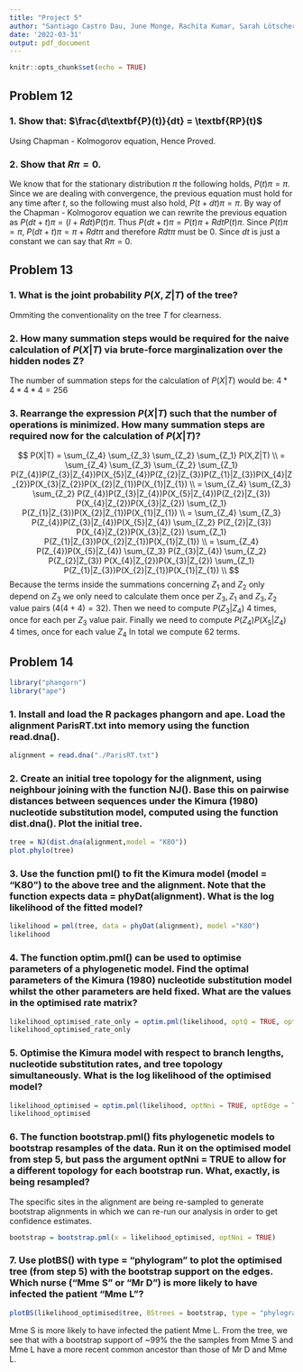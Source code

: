 ```yaml
---
title: "Project 5"
author: "Santiago Castro Dau, June Monge, Rachita Kumar, Sarah Lötscher"
date: '2022-03-31'
output: pdf_document
---
```


```r
knitr::opts_chunk$set(echo = TRUE)
```
## Problem 12
### 1. Show that: $\frac{d\textbf{P}(t)}{dt} = \textbf{RP}(t)$
Using Chapman - Kolmogorov equation,
\begin{equation*}
\begin{split}
\textbf{P}(dt + t) &= \textbf{P}(dt)\textbf{P}(t)\\ &= (\textbf{I} + \textbf{R}dt)\textbf{P}(t)\\ &= \textbf{P}(t) + \textbf{R}\textbf{P}(t)dt\\
\frac{\textbf{P}(t + dt) - \textbf{P}(t)}{dt} &= \textbf{R}\textbf{P}(t)\\
\implies \frac{dP(t)}{dt} &= \textbf{R}\textbf{P}(t)\\
\end{split}
\end{equation*}
Hence Proved.

### 2. Show that $R\pi = 0$.
We know that for the stationary distribution $\pi$ the following holds, $P(t)\pi = \pi$. Since we are dealing with convergence, the previous equation must hold for any time after $t$, so the following must also hold, $P(t + dt)\pi = \pi$. By way of the Chapman - Kolmogorov equation we can rewrite the previous equation as $P(dt + t)\pi = (I + Rdt)P(t)\pi$. Thus $P(dt + t)\pi = P(t)\pi + RdtP(t)\pi$. Since $P(t)\pi = \pi$, $P(dt + t)\pi = \pi + Rdt\pi$ and therefore $Rdt\pi$ must be 0. Since $dt$ is just a constant we can say that $R\pi = 0$.

## Problem 13
### 1. What is the joint probability $P(X,Z|T)$ of the tree?
Ommiting the conventionality on the tree $T$ for clearness.

\begin{equation*}
  P(X,Z|T) = P(Z_{4})P(Z_{3}|Z_{4})P(X_{5}|Z_{4})P(Z_{2}|Z_{3})P(Z_{1}|Z_{3})P(X_{4}|Z_{2})P(X_{3}|Z_{2})P(X_{2}|Z_{1})P(X_{1}|Z_{1})
\end{equation*}

### 2. How many summation steps would be required for the naive calculation of $P(X|T)$ via brute-force marginalization over the hidden nodes Z?
The number of summation steps for the calculation of $P(X|T)$ would be:
$4*4*4*4 = 256$

### 3. Rearrange the expression $P(X|T)$ such that the number of operations is minimized. How many summation steps are required now for the calculation of $P(X|T)$?

$$
P(X|T) = \sum_{Z_4} \sum_{Z_3} \sum_{Z_2} \sum_{Z_1} P(X,Z|T) \\
= \sum_{Z_4} \sum_{Z_3} \sum_{Z_2} \sum_{Z_1} P(Z_{4})P(Z_{3}|Z_{4})P(X_{5}|Z_{4})P(Z_{2}|Z_{3})P(Z_{1}|Z_{3})P(X_{4}|Z_{2})P(X_{3}|Z_{2})P(X_{2}|Z_{1})P(X_{1}|Z_{1}) \\
= \sum_{Z_4} \sum_{Z_3} \sum_{Z_2} P(Z_{4})P(Z_{3}|Z_{4})P(X_{5}|Z_{4})P(Z_{2}|Z_{3}) P(X_{4}|Z_{2})P(X_{3}|Z_{2}) \sum_{Z_1} P(Z_{1}|Z_{3})P(X_{2}|Z_{1})P(X_{1}|Z_{1}) \\
= \sum_{Z_4} \sum_{Z_3} P(Z_{4})P(Z_{3}|Z_{4})P(X_{5}|Z_{4}) \sum_{Z_2} P(Z_{2}|Z_{3}) P(X_{4}|Z_{2})P(X_{3}|Z_{2}) \sum_{Z_1} P(Z_{1}|Z_{3})P(X_{2}|Z_{1})P(X_{1}|Z_{1}) \\
= \sum_{Z_4} P(Z_{4})P(X_{5}|Z_{4}) \sum_{Z_3} P(Z_{3}|Z_{4}) \sum_{Z_2} P(Z_{2}|Z_{3}) P(X_{4}|Z_{2})P(X_{3}|Z_{2}) \sum_{Z_1} P(Z_{1}|Z_{3})P(X_{2}|Z_{1})P(X_{1}|Z_{1}) \\
$$
Because the terms inside the summations concerning $Z_1$ and $Z_2$ only depend on $Z_3$ we only need to calculate them once per $Z_3, Z_1$ and $Z_3, Z_2$ value pairs ($4(4+4) = 32$). Then we need to compute $P(Z_{3}|Z_{4})$ 4 times, once for each per $Z_3$ value pair. Finally we need to compute $P(Z_{4})P(X_{5}|Z_{4})$ 4 times, once for each value $Z_4$ In total we compute $62$ terms.

## Problem 14
```r
library("phangorn")
library("ape")
```

### 1. Install and load the R packages phangorn and ape. Load the alignment ParisRT.txt into memory using the function read.dna().

```r
alignment = read.dna("./ParisRT.txt")
```

### 2. Create an initial tree topology for the alignment, using neighbour joining with the function NJ(). Base this on pairwise distances between sequences under the Kimura (1980) nucleotide substitution model, computed using the function dist.dna(). Plot the initial tree.

```r
tree = NJ(dist.dna(alignment,model = "K80"))
plot.phylo(tree)
```

### 3. Use the function pml() to fit the Kimura model (model = "K80") to the above tree and the alignment. Note that the function expects data = phyDat(alignment). What is the log likelihood of the fitted model?

```r
likelihood = pml(tree, data = phyDat(alignment), model ="K80")
likelihood
```

### 4. The function optim.pml() can be used to optimise parameters of a phylogenetic model. Find the optimal parameters of the Kimura (1980) nucleotide substitution model whilst the other parameters are held fixed. What are the values in the optimised rate matrix?

```r
likelihood_optimised_rate_only = optim.pml(likelihood, optQ = TRUE, optEdge = FALSE, model='K80')
likelihood_optimised_rate_only
```

### 5. Optimise the Kimura model with respect to branch lengths, nucleotide substitution rates, and tree topology simultaneously. What is the log likelihood of the optimised model?

```r
likelihood_optimised = optim.pml(likelihood, optNni = TRUE, optEdge = TRUE, optQ = TRUE)
likelihood_optimised
```

### 6. The function bootstrap.pml() fits phylogenetic models to bootstrap resamples of the data. Run it on the optimised model from step 5, but pass the argument optNni = TRUE to allow for a different topology for each bootstrap run. What, exactly, is being resampled?

The specific sites in the alignment are being re-sampled to generate bootstrap alignments in which we can re-run our analysis in order to get confidence estimates. 

```r
bootstrap = bootstrap.pml(x = likelihood_optimised, optNni = TRUE)
```

### 7. Use plotBS() with type = "phylogram" to plot the optimised tree (from step 5) with the bootstrap support on the edges. Which nurse ("Mme S" or "Mr D") is more likely to have infected the patient "Mme L"?

```r
plotBS(likelihood_optimised$tree, BStrees = bootstrap, type = "phylogram")
```

Mme S is more likely to have infected the patient Mme L. From the tree, we see that with a bootstrap support of ~99% the the samples from Mme S and Mme L have a more recent common ancestor than those of Mr D and Mme L.
